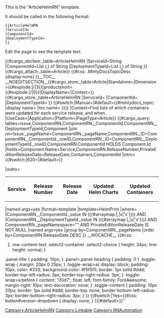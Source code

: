 <noinclude>
This is the "ArticleHelmRN" template.

It should be called in the following format:
<pre>
{{ArticleHelmRN
|ServiceId=
|ComponentId=
|DeploymentTypeId=
}}

</pre>
Edit the page to see the template text.

{{#cargo_declare:_table=ArticleHelmRN
|ServiceId=String
|ComponentId=List (,) of String
|DeploymentTypeId=List (,) of String
}}
{{#cargo_attach:_table=Article}}
</noinclude>
<includeonly>{{#css: .MintyDocsTopicDesc {display:none} }}[[Category:ArticleHelmRN]]__TOC__
__NOEDITSECTION__{{#cargo_store:_table=Article|Standalone={{{Standalone}}}|Dimension={{#explode:{{FULLPAGENAME}}|/|3}}|productshort={{#explode:{{FULLPAGENAME}}|/|0}}|DisplayName={{{DisplayName|}}}|Context={{{Context|}}}}}{{#cargo_store:_table=ArticleHelmRN
|ServiceId={{{ServiceId|}}}
|ComponentId={{{ComponentId|}}}
|DeploymentTypeId={{{DeploymentTypeId|}}}
}}<!-- Set MintyDocs topic, including a switch for different treatment for Manual pages -->{{#switch:{{{PageType|}}}|Manual=|#default={{#mintydocs_topic:
|display name={{{DisplayName|}}}
|toc name={{{TocName|}}}
}}}}<!-- Defining the EPPO Header; all parameters need to be passed to it -->{{EPPOHead|RN=Yes|ServiceId={{{ServiceId|}}}|Role={{{Role|}}}|ComingSoon={{{ComingSoon|}}}|Dimension={{#explode:{{FULLPAGENAME}}|/|3}}|Context=Find lists of which containers were updated for each service release, and when.
|UseCase={{{UseCase|}}}|Application={{{Application|}}}|Platform={{{Platform|}}}|PageType=Article}}<!--Defining the Prerequisite Head -->{{PrerequisitesHead|Prereq={{{Prereq|}}}}}<!-- Query for showing component list -->
<includeonly>{{#cargo_query:
tables=Issue,ComponentRN,ComponentRN__ComponentId,ComponentRN__DeploymentTypeId,Component
|join on=Issue._pageName=ComponentRN._pageName,ComponentRN._ID=ComponentRN__ComponentId._rowID,ComponentRN._ID=ComponentRN__DeploymentTypeId._rowID,ComponentRN.ComponentId HOLDS Component.Id
|fields=Component.Name=Service,ComponentRN.ReleaseNumber,PrivateEditionReleaseDate=ReleaseDate,Containers,ComponentId
|intro={{#switch:{{NAMESPACENUMBER}}|620={{NoteFormat|In the '''DRAFT PAGE ONLY''', you can tell where table values are being pulled from:
* ''Checked {{SuperscriptCheck}} items are confirmed to have come directly from XING.''
* ''Flagged {{SuperscriptFlag}} items are pulled from the manual parameter in the Base Unit RN.''
Published content will not include this note, or icons that indicate where the list of containers/helm charts come from.}}|#default=}}<table class="sortable"><tr><th>Service</th><th>Release Number</th><th>Release Date</th><th>Updated Helm Charts</th><th>Updated Containers</tr>
|outro=</table>
|named args=yes
|format=template
|template=HelmPrint
|where=(ComponentRN__ComponentId._value IN ({{#arraymap:{{{ComponentId|}}}|,|x|'x'}})) AND (ComponentRN__DeploymentTypeId._value IN ({{#arraymap:{{{DeploymentTypeId|}}}|,|x|'x'}})) AND ComponentRN._pageNamespace="{{NAMESPACENUMBER}}" AND PrivateEditionReleaseDate IS NOT NULL
|named args=yes
|group by=ComponentRN._pageName
|order by=ComponentRN.ReleaseDate DESC
}}
__NOCACHE__
<!--|join on=ArticleHelmRN.ComponentId HOLDS Component.Id,ComponentRN.ComponentId__full=ArticleHelmRN.ComponentId__full,ComponentRN.DeploymentTypeId HOLDS DeploymentType.Id
-->{{#css:
#mw-content-text .select2-container .select2-choice { height: 34px; line-height: normal; }
.panel-title { padding: 10px; }
.panel>.panel-heading { padding: 0 }
.toggle-wrap { margin: 20px 0 25px; }
.toggle-wrap>a{ display: block; padding: 10px; color: #333; background-color: #f5f5f5; border: 1px solid #ddd; border-top-left-radius: 3px; border-top-right-radius: 3px; }
.toggle-wrap>a:before { content: '\f0d7'; float: left; font-family: FontAwesome; margin-right: 10px; text-decoration: none; }
.toggle-content { padding: 10px 20px; border: 1px solid #ddd; border-top: none; border-bottom-left-radius: 3px; border-bottom-right-radius: 3px; }
}}{{{ArticleHelmRN|}}}<!-- Removing the version dropdown for Standalone (version-less) pages -->{{#switch:{{{Standalone}}}|Yes={{#css: 
button#version-dropdown { display: none; }
}}|#default=}}[[Category:Linkable]]<nowiki /></includeonly><noinclude>[[Category:RNAutomation]]</noinclude>''